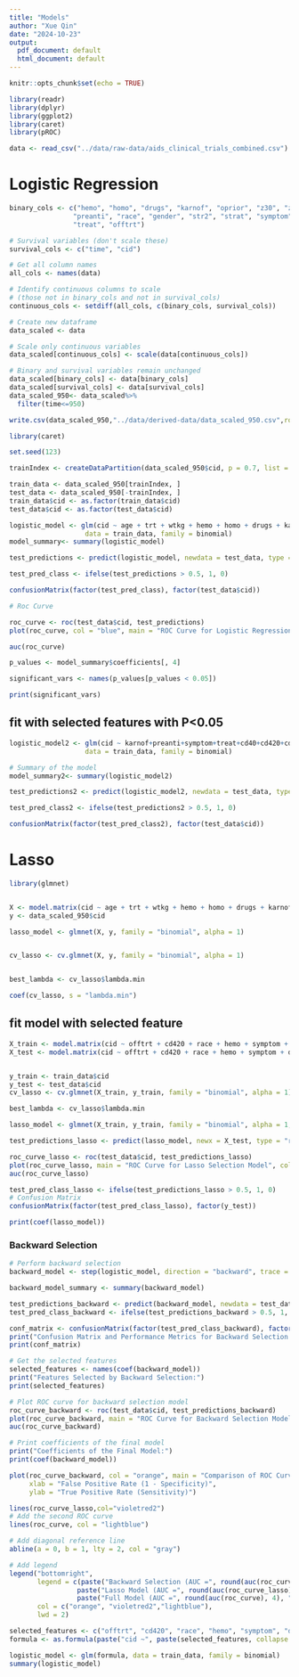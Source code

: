 ```yaml
---
title: "Models"
author: "Xue Qin"
date: "2024-10-23"
output:
  pdf_document: default
  html_document: default
---
```


```r
knitr::opts_chunk$set(echo = TRUE)
```



```r
library(readr)
library(dplyr)
library(ggplot2)
library(caret)
library(pROC)
```

```r
data <- read_csv("../data/raw-data/aids_clinical_trials_combined.csv")
```
# Logistic Regression
```r
binary_cols <- c("hemo", "homo", "drugs", "karnof", "oprior", "z30", "zprior", 
                "preanti", "race", "gender", "str2", "strat", "symptom", 
                "treat", "offtrt")

# Survival variables (don't scale these)
survival_cols <- c("time", "cid")

# Get all column names
all_cols <- names(data)

# Identify continuous columns to scale
# (those not in binary_cols and not in survival_cols)
continuous_cols <- setdiff(all_cols, c(binary_cols, survival_cols))

# Create new dataframe
data_scaled <- data

# Scale only continuous variables
data_scaled[continuous_cols] <- scale(data[continuous_cols])

# Binary and survival variables remain unchanged
data_scaled[binary_cols] <- data[binary_cols]
data_scaled[survival_cols] <- data[survival_cols]
data_scaled_950<- data_scaled%>%
  filter(time<=950)

write.csv(data_scaled_950,"../data/derived-data/data_scaled_950.csv",row.names = FALSE)

library(caret)

set.seed(123)

trainIndex <- createDataPartition(data_scaled_950$cid, p = 0.7, list = FALSE)

train_data <- data_scaled_950[trainIndex, ]
test_data <- data_scaled_950[-trainIndex, ]
train_data$cid <- as.factor(train_data$cid)
test_data$cid <- as.factor(test_data$cid)
```

```r
logistic_model <- glm(cid ~ age + trt + wtkg + hemo + homo + drugs + karnof+oprior+z30+zprior+preanti+race+gender+str2+strat+symptom+treat+offtrt+cd40+cd420+cd80+cd820, 
                   data = train_data, family = binomial)
model_summary<- summary(logistic_model)
```

```r
test_predictions <- predict(logistic_model, newdata = test_data, type = "response")

test_pred_class <- ifelse(test_predictions > 0.5, 1, 0)

confusionMatrix(factor(test_pred_class), factor(test_data$cid))

```

```r
# Roc Curve

roc_curve <- roc(test_data$cid, test_predictions)
plot(roc_curve, col = "blue", main = "ROC Curve for Logistic Regression")

auc(roc_curve)

```

```r
p_values <- model_summary$coefficients[, 4] 

significant_vars <- names(p_values[p_values < 0.05])

print(significant_vars)
```

## fit with selected features with P<0.05
```r
logistic_model2 <- glm(cid ~ karnof+preanti+symptom+treat+cd40+cd420+cd820, 
                   data = train_data, family = binomial)

# Summary of the model
model_summary2<- summary(logistic_model2)
```

```r

test_predictions2 <- predict(logistic_model2, newdata = test_data, type = "response")

test_pred_class2 <- ifelse(test_predictions2 > 0.5, 1, 0)

confusionMatrix(factor(test_pred_class2), factor(test_data$cid))
```

# Lasso
```r
library(glmnet)


X <- model.matrix(cid ~ age + trt + wtkg + hemo + homo + drugs + karnof + oprior + z30 + zprior + preanti + race + gender + str2 + strat + symptom + treat + offtrt + cd40 + cd420 + cd80 + cd820, data = data_scaled_950)[, -1]
y <- data_scaled_950$cid

lasso_model <- glmnet(X, y, family = "binomial", alpha = 1)


cv_lasso <- cv.glmnet(X, y, family = "binomial", alpha = 1)


best_lambda <- cv_lasso$lambda.min

coef(cv_lasso, s = "lambda.min")

```

## fit model with selected feature
```r

X_train <- model.matrix(cid ~ offtrt + cd420 + race + hemo + symptom + drugs + gender + cd820 + age + strat, data = train_data)[, -1]
X_test <- model.matrix(cid ~ offtrt + cd420 + race + hemo + symptom + drugs + gender + cd820 + age + strat, data = test_data)[, -1]


y_train <- train_data$cid
y_test <- test_data$cid
cv_lasso <- cv.glmnet(X_train, y_train, family = "binomial", alpha = 1)

best_lambda <- cv_lasso$lambda.min

lasso_model <- glmnet(X_train, y_train, family = "binomial", alpha = 1, lambda = best_lambda)

test_predictions_lasso <- predict(lasso_model, newx = X_test, type = "response")

roc_curve_lasso <- roc(test_data$cid, test_predictions_lasso)
plot(roc_curve_lasso, main = "ROC Curve for Lasso Selection Model", col="violetred2")
auc(roc_curve_lasso)

test_pred_class_lasso <- ifelse(test_predictions_lasso > 0.5, 1, 0)
# Confusion Matrix
confusionMatrix(factor(test_pred_class_lasso), factor(y_test))

print(coef(lasso_model))

```


### Backward Selection

```r
# Perform backward selection
backward_model <- step(logistic_model, direction = "backward", trace = FALSE)

backward_model_summary <- summary(backward_model)

test_predictions_backward <- predict(backward_model, newdata = test_data, type = "response")
test_pred_class_backward <- ifelse(test_predictions_backward > 0.5, 1, 0)

conf_matrix <- confusionMatrix(factor(test_pred_class_backward), factor(test_data$cid))
print("Confusion Matrix and Performance Metrics for Backward Selection Model:")
print(conf_matrix)

# Get the selected features
selected_features <- names(coef(backward_model))
print("Features Selected by Backward Selection:")
print(selected_features)

# Plot ROC curve for backward selection model
roc_curve_backward <- roc(test_data$cid, test_predictions_backward)
plot(roc_curve_backward, main = "ROC Curve for Backward Selection Model", col="orange")
auc(roc_curve_backward)

# Print coefficients of the final model
print("Coefficients of the Final Model:")
print(coef(backward_model))
```

```r
plot(roc_curve_backward, col = "orange", main = "Comparison of ROC Curves",
     xlab = "False Positive Rate (1 - Specificity)", 
     ylab = "True Positive Rate (Sensitivity)")

lines(roc_curve_lasso,col="violetred2")
# Add the second ROC curve
lines(roc_curve, col = "lightblue")

# Add diagonal reference line
abline(a = 0, b = 1, lty = 2, col = "gray")

# Add legend
legend("bottomright", 
       legend = c(paste("Backward Selection (AUC =", round(auc(roc_curve_backward), 4), ")"),
                 paste("Lasso Model (AUC =", round(auc(roc_curve_lasso), 4), ")"),
                 paste("Full Model (AUC =", round(auc(roc_curve), 4), ")")),
       col = c("orange", "violetred2","lightblue"), 
       lwd = 2)
```

```r
selected_features <- c("offtrt", "cd420", "race", "hemo", "symptom", "drugs", "gender", "cd820", "age", "strat")
formula <- as.formula(paste("cid ~", paste(selected_features, collapse = " + ")))

logistic_model <- glm(formula, data = train_data, family = binomial)
summary(logistic_model)
```

